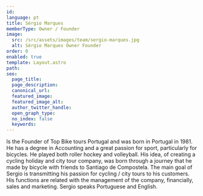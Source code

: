 ```yaml
---
id:
language: pt
title: Sérgio Marques
memberType: Owner / Founder
image:
  src: /src/assets/images/team/sergio-marques.jpg
  alt: Sérgio Marques Owner Founder
order: 0
enabled: true
template: Layout.astro
path:
seo:
  page_title:
  page_description:
  canonical_url:
  featured_image:
  featured_image_alt:
  author_twitter_handle:
  open_graph_type:
  no_index: false
  keywords:
---
```


Is the Founder of Top Bike tours Portugal and was born in Portugal in 1981. He
has a degree in Accounting and a great passion for sport, particularly for
bicycles. He played both roller hockey and volleyball. His idea, of creating a
cycling holiday and city tour company, was born through a journey that he made
by bicycle with friends to Santiago de Compostela. The main goal of Sergio is
transmitting his passion for cycling / city tours to his customers. His
functions are related with the management of the company, financially, sales and
marketing. Sergio speaks Portuguese and English.
